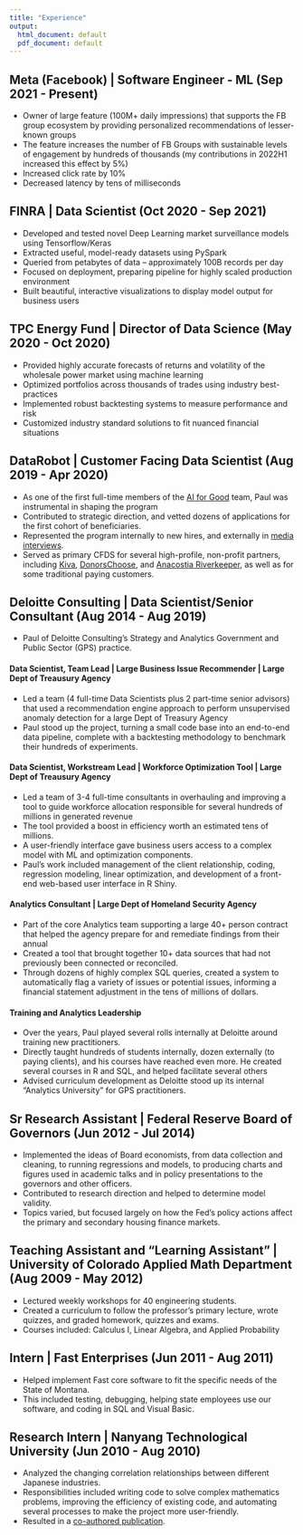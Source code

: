 ```yaml
---
title: "Experience"
output:
  html_document: default
  pdf_document: default
---
```


## Meta (Facebook) | Software Engineer - ML (Sep 2021 - Present)

* Owner of large feature (100M+ daily impressions) that supports
the FB group ecosystem by providing personalized
recommendations of lesser-known groups
* The feature increases the number of FB Groups with sustainable
levels of engagement by hundreds of thousands (my contributions
in 2022H1 increased this effect by 5%)
* Increased click rate by 10%
* Decreased latency by tens of milliseconds

## FINRA | Data Scientist (Oct 2020 - Sep 2021)

* Developed and tested novel Deep Learning market surveillance
models using Tensorflow/Keras
* Extracted useful, model-ready datasets using PySpark
* Queried from petabytes of data – approximately 100B records per day
* Focused on deployment, preparing pipeline for highly scaled production environment
* Built beautiful, interactive visualizations to display model output for business users

## TPC Energy Fund | Director of Data Science (May 2020 - Oct 2020)

* Provided highly accurate forecasts of returns and volatility of the wholesale power market using
machine learning
* Optimized portfolios across thousands of trades using industry best-practices
* Implemented robust backtesting systems to measure performance and risk
* Customized industry standard solutions to fit nuanced financial situations

## DataRobot | Customer Facing Data Scientist (Aug 2019 - Apr 2020)

* As one of the first full-time members of the [AI for Good](https://blog.datarobot.com/ai-for-good-with-datarobot-saving-the-world-one-use-case-at-a-time) team, Paul was instrumental in shaping the program
* Contributed to strategic direction, and vetted dozens of applications for the first cohort of beneficiaries. 
* Represented the program internally to new hires, and externally in [media](https://wamu.org/story/20/02/24/how-clean-is-the-anacostia-river-ask-a-robot/) [interviews](https://www.wateronline.com/doc/artificial-intelligence-predicts-and-saves-your-water-future-0001).
* Served as primary CFDS for several high-profile, non-profit partners, including [Kiva](https://www.kiva.org/), [DonorsChoose](https://www.donorschoose.org/), and [Anacostia Riverkeeper](https://www.anacostiariverkeeper.org/), as well as for some traditional paying customers. 

## Deloitte Consulting | Data Scientist/Senior Consultant (Aug 2014 - Aug 2019)

* Paul of Deloitte Consulting's Strategy and Analytics Government and Public Sector (GPS) practice.

#### Data Scientist, Team Lead | Large Business Issue Recommender | Large Dept of Treausury Agency

* Led a team (4 full-time Data Scientists plus 2 part-time senior advisors) that used a recommendation engine approach to perform unsupervised anomaly detection for a large Dept of Treasury Agency
* Paul stood up the project, turning a small code base into an end-to-end data pipeline, complete with a backtesting methodology to benchmark their hundreds of experiments. 

#### Data Scientist, Workstream Lead | Workforce Optimization Tool | Large Dept of Treausury Agency

* Led a team of 3-4 full-time consultants in overhauling and improving a tool to guide workforce allocation responsible for several hundreds of millions in generated revenue
* The tool provided a boost in efficiency worth an estimated tens of millions.
* A user-friendly interface gave business users access to a complex model with ML and optimization components.
* Paul's work included management of the client relationship, coding, regression modeling, linear optimization, and development of a front-end web-based user interface in R Shiny.

#### Analytics Consultant | Large Dept of Homeland Security Agency

* Part of the core Analytics team supporting a large 40+ person contract that helped the agency prepare for and remediate findings from their annual 
* Created a tool that brought together 10+ data sources that had not previously been connected or reconciled.
* Through dozens of highly complex SQL queries, created a system to automatically flag a variety of issues or potential issues, informing a financial statement adjustment in the tens of millions of dollars. 

#### Training and Analytics Leadership

* Over the years, Paul played several rolls internally at Deloitte around training new practitioners. 
* Directly taught hundreds of students internally, dozen externally (to paying clients), and his courses have reached even more. He created several courses in R and SQL, and helped facilitate several others
* Advised curriculum development as Deloitte stood up its internal "Analytics University" for GPS practitioners.

## Sr Research Assistant | Federal Reserve Board of Governors (Jun 2012 - Jul 2014)

* Implemented the ideas of Board economists, from data collection and cleaning, to running regressions and models, to producing charts and figures used in academic talks and in policy presentations to the governors and other officers.
* Contributed to research direction and helped to determine model validity.
* Topics varied, but focused largely on how the Fed's policy actions affect the primary and secondary housing finance markets.


## Teaching Assistant and "Learning Assistant" | University of Colorado Applied Math Department (Aug 2009 - May 2012)

* Lectured weekly workshops for 40 engineering students. 
* Created a curriculum to follow the professor's primary lecture, wrote quizzes, and graded homework, quizzes and exams. 
* Courses included: Calculus I, Linear Algebra, and Applied Probability

## Intern | Fast Enterprises (Jun 2011 - Aug 2011)

* Helped implement Fast core software to fit the specific needs of the State of Montana. 
* This included testing, debugging, helping state employees use our software, and coding in SQL and Visual Basic.

## Research Intern | Nanyang Technological University (Jun 2010 - Aug 2010)

* Analyzed the changing correlation relationships between different Japanese industries. 
* Responsibilities included writing code to solve complex mathematics problems, improving the efficiency of existing code, and automating several processes to make the project more user-friendly. 
* Resulted in a [co-authored publication](https://www.researchgate.net/publication/227654907_The_Japanese_Economy_in_Crises_A_Time_Series_Segmentation_Study).